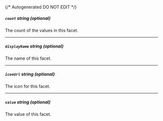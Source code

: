 {/* Autogenerated DO NOT EDIT  */}
##### `count` _string (optional)_
The count of the values in this facet.

---
##### `displayName` _string (optional)_
The name of this facet.

---
##### `iconUrl` _string (optional)_
The icon for this facet.

---
##### `value` _string (optional)_
The value of this facet.


